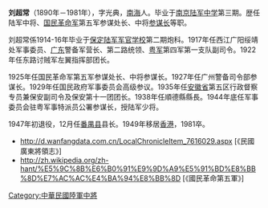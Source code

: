 {{multiple issues|
{{Unreferenced|time=2012-02-12T13:39:52+00:00}}
{{Reqinfobox|Infobox military person|time=2012-02-12T13:39:52+00:00}}
}}
'''刘超常'''（1890年－1981年），字光典，[[南海|南海]]人。毕业于[[南京陆军中学|南京陆军中学]]第三期。歴任陆军中将、[[国民革命军|国民革命军]]第五军参谋处长、中将[[参谋长|参谋长]]等职。

刘超常係1914-16年毕业于[[保定陆军军官学校|保定陆军军官学校]]第二期炮科。1917年任西江广阳绥靖处军事委员、[[广东|广东]]警备军营长、第二路统领、[[粤军|粤军]]第四军第一支队副司令。1922年任东路讨贼军左翼指挥部团长。

1925年任国民革命军第五军参谋处长、中将参谋长。1927年任广州警备司令部参谋长。1929年任国民政府军事委员会高级参议。1935年任[[安徽省|安徽省]]第五区行政督察专员兼保安副司令及保安第十一团团长。1938年任順德縣縣長。1944年底任军事委员会驻粤军事特派员公署参谋长，授陆军少将。

1947年初退役，12月任[[番禺县|番禺县]]县长。1949年移居[[香港|香港]]，1981卒。

* http://d.wanfangdata.com.cn/LocalChronicleItem_7616029.aspx [《民國廣東將領志》]
* http://zh.wikipedia.org/zh-hant/%E5%9C%8B%E6%B0%91%E9%9D%A9%E5%91%BD%E8%BB%8D%E7%AC%AC%E4%BA%94%E8%BB%8D{{Wayback|url=http://zh.wikipedia.org/zh-hant/%E5%9C%8B%E6%B0%91%E9%9D%A9%E5%91%BD%E8%BB%8D%E7%AC%AC%E4%BA%94%E8%BB%8D |date=20150405133148 }} [《國民革命第五軍》]

<!-- 檔案不存在 [[File:劉超常1935年攝.jpg|无框]] -->

[[Category:中華民國陸軍中將|Category:中華民國陸軍中將]]